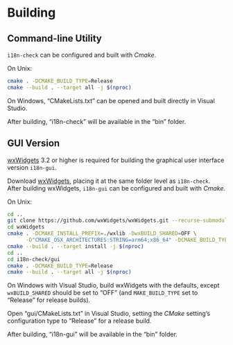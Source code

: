 # Building

## Command-line Utility

`i18n-check` can be configured and built with *Cmake*.

On Unix:

``` .bash
cmake . -DCMAKE_BUILD_TYPE=Release
cmake --build . --target all -j $(nproc)
```

On Windows, "CMakeLists.txt" can be opened and built directly in Visual Studio.

After building, "i18n-check" will be available in the "bin" folder.

## GUI Version

[wxWidgets](https://github.com/wxWidgets/wxWidgets) 3.2 or higher is required for building the graphical user interface version `i18n-gui`.

Download [wxWidgets](https://github.com/wxWidgets/wxWidgets), placing it at the same folder level as `i18n-check`.
After building wxWidgets, `i18n-gui` can be configured and built with *Cmake*.

On Unix:

``` .bash
cd ..
git clone https://github.com/wxWidgets/wxWidgets.git --recurse-submodules
cd wxWidgets
cmake . -DCMAKE_INSTALL_PREFIX=./wxlib -DwxBUILD_SHARED=OFF \
      -D"CMAKE_OSX_ARCHITECTURES:STRING=arm64;x86_64" -DCMAKE_BUILD_TYPE=Release
cmake --build . --target install -j $(nproc)
cd ..
cd i18n-check/gui
cmake . -DCMAKE_BUILD_TYPE=Release
cmake --build . --target all -j $(nproc)
```

On Windows with Visual Studio, build wxWidgets with the defaults, except `wxBUILD_SHARED` should be set to "OFF"
(and `MAKE_BUILD_TYPE` set to "Release" for release builds).

Open "gui/CMakeLists.txt" in Visual Studio, setting the *CMake* setting's configuration type to "Release" for a release build.

After building, "i18n-gui" will be available in the "bin" folder.
